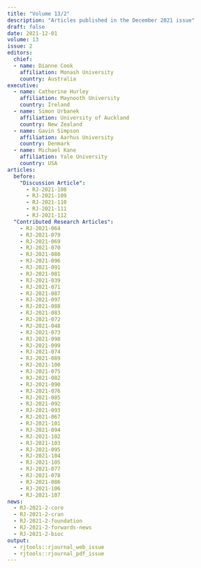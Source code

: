 ```yaml
---
title: "Volume 13/2"
description: "Articles published in the December 2021 issue"
draft: false
date: 2021-12-01
volume: 13
issue: 2
editors:
  chief:
  - name: Dianne Cook
    affiliation: Monash University
    country: Australia
executive:
  - name: Catherine Hurley
    affiliation: Maynooth University
    country: Ireland
  - name: Simon Urbanek
    affiliation: University of Auckland
    country: New Zealand
  - name: Gavin Simpson
    affiliation: Aarhus University
    country: Denmark
  - name: Michael Kane
    affiliation: Yale University
    country: USA
articles:
  before:  
    "Discussion Article":
      - RJ-2021-108
      - RJ-2021-109
      - RJ-2021-110
      - RJ-2021-111
      - RJ-2021-112
  "Contributed Research Articles":
    - RJ-2021-064
    - RJ-2021-079
    - RJ-2021-069
    - RJ-2021-070
    - RJ-2021-080
    - RJ-2021-096
    - RJ-2021-091
    - RJ-2021-081
    - RJ-2021-039
    - RJ-2021-071
    - RJ-2021-087
    - RJ-2021-097
    - RJ-2021-088
    - RJ-2021-083
    - RJ-2021-072
    - RJ-2021-048
    - RJ-2021-073
    - RJ-2021-098
    - RJ-2021-099
    - RJ-2021-074
    - RJ-2021-089
    - RJ-2021-100
    - RJ-2021-075
    - RJ-2021-082
    - RJ-2021-090
    - RJ-2021-076
    - RJ-2021-085
    - RJ-2021-092
    - RJ-2021-093
    - RJ-2021-067
    - RJ-2021-101
    - RJ-2021-094
    - RJ-2021-102
    - RJ-2021-103
    - RJ-2021-095
    - RJ-2021-104
    - RJ-2021-105
    - RJ-2021-077
    - RJ-2021-078
    - RJ-2021-086
    - RJ-2021-106
    - RJ-2021-107
news:
  - RJ-2021-2-core
  - RJ-2021-2-cran
  - RJ-2021-2-foundation
  - RJ-2021-2-forwards-news
  - RJ-2021-2-bioc
output:
  - rjtools::rjournal_web_issue
  - rjtools::rjournal_pdf_issue
---
```

  
  
